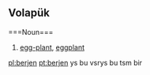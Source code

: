 ==Volapük==

{{en-adv}}{{der-bottom}}===Noun===
{{infl|vo|noun}}

# [[egg-plant]], [[eggplant]]

[[pl:berjen]]
[[pt:berjen]] ys bu vsrys bu tsm bir